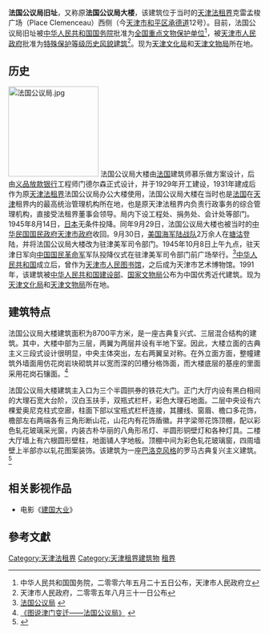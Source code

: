 {{文物保护单位
| 级别 = 全国
| 图片 = [[File:天津法国公议局.jpg|200px]]
| 名称 = 法国公议局旧址
| 编号 = 6-890
| 分类 = 近现代重要史迹及代表性建筑
| 时代 = [[中華民國|民国]]
| 所在 = [[天津市|天津市]][[和平区_(天津市)|和平区]]
| 登录 = 2006年5月25日
| Cat = 天津全国重点文物保护单位
}}

'''法国公议局旧址'''，又称原'''法国公议局大楼'''，该建筑位于当时的[[天津法租界|天津法租界]]克雷孟梭广场（Place Clemenceau）西侧（今[[天津市|天津市]][[和平区_(天津市)|和平区]][[承德道|承德道]]12号）。目前，法国公议局旧址被[[中华人民共和国国务院|中华人民共和国国务院]]批准为[[天津全国重点文物保护单位列表|全国重点文物保护单位]]<ref>中华人民共和国国务院，二零零六年五月二十五日公布，天津市人民政府立</ref>，被[[天津市人民政府|天津市人民政府]]批准为[[天津历史风貌建筑|特殊保护等级历史风貌建筑]]<ref>天津市人民政府，二零零五年八月三十一日公布</ref>。现为[[天津文化局|天津文化局]]和[[天津文物局|天津文物局]]所在地。

== 历史 ==
{{主条目|天津法租界公议局}}
[[File:法国公议局.jpg|180px]]
法国公议局大楼由[[法国|法国]]建筑师慕乐做方案设计，后由[[义品放款银行|义品放款银行]]工程师门德尔森正式设计，并于1929年开工建设，1931年建成后作为原[[天津法租界|天津法租界]]法国公议局办公大楼使用，法国公议局大楼在当时也是[[法国|法国]]在[[天津|天津]]租界内的最高统治管理机构所在地，也是原天津法租界内负责行政事务的综合管理机构，直接受法租界董事会领导。局内下设工程处、捐务处、会计处等部门。1945年8月14日，[[日本|日本]]无条件投降。同年9月29日，法国公议局大楼也被当时的[[国民政府|中华民国国民政府]][[天津市政府_(中华民国)|天津市政府]]收回。9月30日，[[美国海军陆战队|美国海军陆战队]]2万余人在[[塘沽|塘沽]]登陆，并将法国公议局大楼改为驻津美军司令部门。1945年10月8日上午九点，驻天津日军向[[中国国民革命军|中国国民革命军]]军队投降仪式在驻津美军司令部门前广场举行。<ref>[http://tianjin.enorth.com.cn/system/2003/01/16/000492370.shtml 法国公议局] {{webarchive|url=https://web.archive.org/web/20110522002412/http://tianjin.enorth.com.cn/system/2003/01/16/000492370.shtml |date=2011-05-22 }}</ref>[[中华人民共和国|中华人民共和国]]成立后，曾作为[[天津图书馆|天津市人民图书馆]]，之后成为天津市艺术博物馆。1991年，该建筑被[[中华人民共和国建设部|中华人民共和国建设部]]、[[国家文物局|国家文物局]]公布为中国优秀近代建筑。现为[[天津文化局|天津文化局]]和[[天津文物局|天津文物局]]所在地。

== 建筑特点 ==
{{天津历史风貌建筑
| 省区市 = 天津市
| 名称 = 法国公议局
| 图片 = [[File:20150223-法国公议局旧址.jpg|200px]]
| 编号 = 0110022
| 等级 = 特殊保护
| 时代 = 1931年
| 所在 = [[天津市|天津市]][[和平区_(天津市)|和平区]]
| 公布 = 2005年8月31日
}}
法国公议局大楼建筑面积为8700平方米，是一座古典复兴式、三层混合结构的建筑。其中，大楼中部为三层，两翼为两层并设有半地下室。因此，大楼立面的古典主义三段式设计很明显，中央主体突出，左右两翼呈对称。在外立面方面，整幢建筑外墙面用仿花岗岩块砌筑并以宽而深的凹槽分格饰面，而大楼底层的基座的里面采用花岗石镶面。<ref>[http://tianjin.enorth.com.cn/system/2004/10/20/000885130.shtml 《图说津门变迁——法国公议局》] {{webarchive|url=https://web.archive.org/web/20110521183216/http://tianjin.enorth.com.cn/system/2004/10/20/000885130.shtml |date=2011-05-21 }}</ref>

法国公议局大楼建筑主入口为三个半圆拱券的铁花大门。正门大厅内设有黑白相间的大理石宽大台阶，汉白玉扶手，双瓶式栏杆，彩色大理石地面。二层中央设有六棵爱奥尼克柱式空廊，柱面下部以宝瓶式栏杆连接，其腰线、窗眉、檐口多花饰，檐部左右两端各有三角形断山花，山花内有花饰盾徽。井字梁带花饰顶棚，配以彩色轧花玻璃采光窗，内装古朴华丽的八角形吊灯、半圆形铜壁灯和各种灯具。二楼大厅墙上有六根圆形壁柱，地面铺人字地板。顶棚中间为彩色轧花玻璃窗，四周墙壁上半部亦以轧花图案装饰。该建筑为一座[[巴洛克风格|巴洛克风格]]的罗马古典复兴主义建筑。<ref>{{Cite web |url=http://www.tjwh.gov.cn/wwbl/05wwbsdw-fggyj.html |title=法国公议局旧址 |accessdate=2009-08-05 |archive-date=2013-05-12 |archive-url=https://web.archive.org/web/20130512185425/http://www.tjwh.gov.cn/wwbl/05wwbsdw-fggyj.html |dead-url=yes }}</ref>
　　
== 相关影视作品 ==
*电影《[[建国大业|建国大业]]》

== 參考文獻 ==
<div class="references-small">
<references />
</div>

{{天津全国重点文物保护单位}}

[[Category:天津法租界|Category:天津法租界]]
[[Category:天津租界建筑物|Category:天津租界建筑物]]
[[Category:中国近代建筑|租界]]